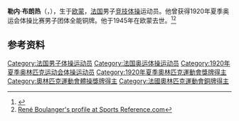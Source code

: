 {{NoteTA|G1=Sports}}
'''勒内·布朗热'''（{{lang-fr|René Boulanger}}，{{bd|1895年|4月22日|1945年|8月12日}}），生于[[欧蒙_(诺尔省)|欧蒙]]，[[法国|法国]]男子[[竞技体操|竞技体操]]运动员。他曾获得1920年夏季奥运会体操比赛男子团体全能铜牌。他于1945年在欧蒙去世。<ref>{{Cite web|title=René BOULANGER|url=https://www.olympic.org/rene-boulanger|accessdate=2021-03-26|work=International Olympic Committee}}</ref><ref>[https://web.archive.org/web/20200417193915/https://www.sports-reference.com/olympics/athletes/bo/rene-boulanger-1.html René Boulanger's profile at Sports Reference.com]</ref>

== 参考资料 ==
{{reflist}}

{{Authority control}}
{{DEFAULTSORT:Boulanger, René}}
[[Category:法国男子体操运动员|Category:法国男子体操运动员]]
[[Category:法国奥运体操运动员|Category:法国奥运体操运动员]]
[[Category:1920年夏季奥林匹克运动会体操运动员|Category:1920年夏季奥林匹克运动会体操运动员]]
[[Category:1920年夏季奧林匹克運動會獎牌得主|Category:1920年夏季奧林匹克運動會獎牌得主]]
[[Category:奧林匹克運動會體操獎牌得主|Category:奧林匹克運動會體操獎牌得主]]
[[Category:法國奧林匹克運動會銅牌得主|Category:法國奧林匹克運動會銅牌得主]]